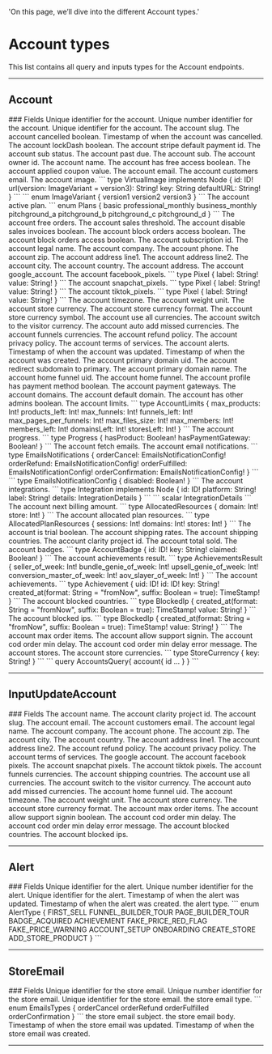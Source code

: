   'On this page, we’ll dive into the different Account types.'

# Account types
This list contains all query and inputs types for the Account endpoints.

---

## Account

<Row>
  <Col>
		### Fields
		<Properties> 
			<Property name="id" type="ID!">
				Unique identifier for the account.
			</Property>
			<Property name="_id" type="Int!">
				Unique number identifier for the account.
			</Property>
			<Property name="uid" type="ID!">
				Unique identifier for the account.
			</Property>
			<Property name="slug" type="String!">
				The account slug.
			</Property>
			<Property name="cancelled" type="Boolean!">
				The account cancelled boolean.
			</Property>
			<Property name="cancel_at" label="Timestamp!" route='/other#timestamp'>
				Timestamp of when the account was cancelled.
			</Property>
			<Property name="lockDash" type="Boolean!">
				The account lockDash boolean.
			</Property>
			<Property name="stripe_default_payment_id" type="String">
				The account stripe default payment id.
			</Property>
			<Property name="sub_status" type="String!">
				The account sub status.
			</Property>
			<Property name="past_due" type="Boolean!">
				The account past due.
			</Property>
			<Property name="sub" type="String">
				The account sub.
			</Property>
			<Property name="owner_id" type="Int">
				The account owner id.
			</Property>
			<Property name="account_name" type="String!">
				The account name.
			</Property>
			<Property name="has_free_access" type="Boolean!">
				The account has free access boolean.
			</Property>
			<Property name="appliedCouponValue" type="Float!">
				The account applied coupon value.
			</Property>
			<Property name="email" type="String">
				The account email.
			</Property>
			<Property name="customers_email" type="String!">
				The account customers email.
			</Property>
			<Property name="image" label="VirtualImage!" route='/account/types#virtual-image'>
				The account image.
				```
				type VirtualImage implements Node {
					id: ID!
					url(version: ImageVariant = version3): String!
					key: String
					defaultURL: String!
				}
				```
				```
				enum ImageVariant {
					version1
					version2
					version3
				}
				```
			</Property>
			<Property name="active_plan" type="Plans!">
				The account active plan.
				```
				enum Plans {
					basic
					professional_monthly
					business_monthly
					pitchground_a
					pitchground_b
					pitchground_c
					pitchground_d
				}
				```
			</Property>
			<Property name="free_orders" type="Int!">
				The account free orders.
			</Property>
			<Property name="sales_threshold" type="Float!">
				The account sales threshold.
			</Property>
			<Property name="disable_sales_invoices" type="Boolean!">
				The account disable sales invoices boolean.
			</Property>
			<Property name="block_orders_access" type="Boolean!">
				The account block orders access boolean.
			</Property>
			<Property name="next_billing_cycle" label="TimeStamp" route='/other#timestamp'>
				The account block orders access boolean.
			</Property>
			<Property name="subscription_id" type="String">
				The account subscription id.
			</Property>
			<Property name="legal_name" type="String">
				The account legal name.
			</Property>
			<Property name="company" type="String">
				The account company.
			</Property>
			<Property name="phone" type="String">
				The account phone.
			</Property>
			<Property name="zip" type="String">
				The account zip.
			</Property>
			<Property name="address_line1" type="String">
				The account address line1.
			</Property>
			<Property name="address_line2" type="String">
				The account address line2.
			</Property>
			<Property name="city" type="String">
				The account city.
			</Property>
			<Property name="country" type="String">
				The account country.
			</Property>
			<Property name="address" type="String!">
				The account address.
			</Property>
			<Property name="google_account" type="String">
				The account google_account.
			</Property>
			<Property name="facebook_pixels" type="[Pixel!]!">
				The account facebook_pixels.
				```
				type Pixel {
					label: String!
					value: String!
				}
				```
			</Property>
			<Property name="snapchat_pixels" type="[Pixel!]!">
				The account snapchat_pixels.
				```
				type Pixel {
					label: String!
					value: String!
				}
				```
			</Property>
			<Property name="tiktok_pixels" type="[Pixel!]!">
				The account tiktok_pixels.
				```
				type Pixel {
					label: String!
					value: String!
				}
				```
			</Property>
			<Property name="timezone" type="String!">
				The account timezone.
			</Property>
			<Property name="weight_unit" type="String!">
				The account weight unit.
			</Property>
			<Property name="store_currency" type="String!">
				The account store currency.
			</Property>
			<Property name="store_currency_format" type="String!">
				The account store currency format.
			</Property>
			<Property name="store_currency_symbol" type="String!">
				The account store currency symbol.
			</Property>
			<Property name="use_all_currencies" type="Boolean!">
				The account use all currencies.
			</Property>
			<Property name="switch_to_the_visitor_currency" type="Boolean!">
				The account switch to the visitor currency.
			</Property>
			<Property name="auto_add_missed_currencies" type="Boolean!">
				The account auto add missed currencies.
			</Property>
			<Property name="funnels_currencies" type="[String!]">
				The account funnels currencies.
			</Property>
			<Property name="refund_policy" type="String">
				The account refund policy.
			</Property>
			<Property name="privacy_policy" type="String">
				The account privacy policy.
			</Property>
			<Property name="terms_of_services" type="String">
				The account terms of services.
			</Property>
			<Property name="alerts" label="[Alert!]!" route='/account/types#alert'>
				The account alerts.
			</Property>
			<Property name="updated_at" label="TimeStamp!" route='/other#timestamp'>
				Timestamp of when the account was updated.
			</Property>
			<Property name="created_at" label="TimeStamp!" route='/other#timestamp'>
				Timestamp of when the account was created.
			</Property>
			<Property name="primary_domain_uid" type="ID">
				The account primary domain uid.
			</Property>
			<Property name="redirect_subdomain_to_primary" type="Boolean!">
				The account redirect subdomain to primary.
			</Property>
			<Property name="primary_domain_name" type="String!">
				The account primary domain name.
			</Property>
			<Property name="home_funnel_uid" type="ID">
				The account home funnel uid.
			</Property>
			<Property name="home_funnel" label="Funnel" route='/funnels/types#funnel'>
				The account home funnel.
			</Property>
			<Property name="profileHasPaymentMethod" type="Boolean!">
				The account profile has payment method boolean.
			</Property>
			<Property name="payment_gateways" label="PaymentGateway!" route="/other#payment-gateway">
				The account payment gateways.
			</Property>
			<Property name="domains" label="[Domain!]!" route='/other#domain'>
				The account domains.
			</Property>
			<Property name="defaultDomain" type="String!">
				The account default domain.
			</Property>
			<Property name="has_other_admin" type="Boolean!">
				The account has other admins boolean.
			</Property>
			<Property name="limits" type="AccountLimits!">
				The account limits.
				```
				type AccountLimits {
					max_products: Int!
					products_left: Int!
					max_funnels: Int!
					funnels_left: Int!
					max_pages_per_funnels: Int!
					max_files_size: Int!
					max_members: Int!
					members_left: Int!
					domainsLeft: Int!
					storesLeft: Int!
				}
				```
			</Property>
			<Property name="accountProgress" type="Progress!">
				The account progress.
				```
				type Progress {
					hasProduct: Boolean!
					hasPaymentGateway: Boolean!
				}
				```
			</Property>
			<Property name="fetchEmails" label="[StoreEmail!]!" route='/account/types#store-email'>
				The account fetch emails.
			</Property>
			<Property name="emails_notifications" type="EmailsNotifications!">
				The account email notifications.
				```
				type EmailsNotifications {
					orderCancel: EmailsNotificationConfig!
					orderRefund: EmailsNotificationConfig!
					orderFulfilled: EmailsNotificationConfig!
					orderConfirmation: EmailsNotificationConfig!
				}
				```
				```
				type EmailsNotificationConfig {
					disabled: Boolean!
				}
				```
			</Property>
			<Property name="integrations" type="[Integration!]!">
				The account integrations.
				```
				type Integration implements Node {
					id: ID!
					platform: String!
					label: String!
					details: IntegrationDetails
				}
				```
				```
				scalar IntegrationDetails
				```
			</Property>
			<Property name="allocatedResources" type="AllocatedResources!">
				The account next billing amount.
				```
				type AllocatedResources {
					domain: Int!
					store: Int!
				}
				```
			</Property>
			<Property name="allocatedPlanResources" type="AllocatedPlanResources!">
				The account allocated plan resources.
				```
				type AllocatedPlanResources {
					sessions: Int!
					domains: Int!
					stores: Int!
				}
				```
			</Property>
			<Property name="is_trial" type="Boolean!">
				The account is trial boolean.
			</Property>
			<Property name="shipping_rates" label="[ShippingRateGroup!]!" route='/shipping-rate-groups/types#shipping-rate-group'>
				The account shipping rates.
			</Property>
			<Property name="shipping_countries" label="[ShippingCountry!]!" route='/account/types#shipping-country'>
				The account shipping countries.
			</Property>
			<Property name="clarity_project_id" type="String!">
				The account clarity project id.
			</Property>
			<Property name="totalSold" type="Float!">
				The account total sold.
			</Property>
			<Property name="badges" type="[AccountBadge!]!">
				The account badges.
				```
				type AccountBadge {
					id: ID!
					key: String!
					claimed: Boolean!
				}
				```
			</Property>
			<Property name="achievementsResult" type="AchievementsResult!">
				The account achievements result.
				```
				type AchievementsResult {
					seller_of_week: Int!
					bundle_genie_of_week: Int!
					upsell_genie_of_week: Int!
					conversion_master_of_week: Int!
					aov_slayer_of_week: Int!
				}
				```
			</Property>
			<Property name="achievements" type="[Achievement!]!">
				The account achievements.
				```
				type Achievement {
					uid: ID!
					id: ID!
					key: String!
					created_at(format: String = "fromNow", suffix: Boolean = true): TimeStamp!
				}
				```
			</Property>
			<Property name="blocked_countries" type="[BlockedIp!]!">
				The account blocked countries.
				```
				type BlockedIp {
					created_at(format: String = "fromNow", suffix: Boolean = true): TimeStamp!
					value: String!
				}
				```
			</Property>
			<Property name="blocked_ips" type="[BlockedIp!]!">
				The account blocked ips.
				```
				type BlockedIp {
					created_at(format: String = "fromNow", suffix: Boolean = true): TimeStamp!
					value: String!
				}
				```
			</Property>
			<Property name="max_order_items" type="Int">
				The account max order items.
			</Property>
			<Property name="allow_support_signin" type="Boolean!">
				The account allow support signin.
			</Property>
			<Property name="cod_order_min_delay" type="Int!">
				The account cod order min delay.
			</Property>
			<Property name="cod_order_min_delay_error_message" type="String!">
				The account cod order min delay error message.
			</Property>
			<Property name="stores" label="[Store!]!" route='/stores/types#store'>
				The account stores.
			</Property>
			<Property name="currencies" type="[StoreCurrency!]!">
				The account store currencies.
				```
				type StoreCurrency {
					key: String!
				}
				```
			</Property>
		</Properties>
  </Col>
  <Col sticky>
    <CodeGroup title="Request" tag="POST" label="https://services.lightfunnels.com/api/v2">
			```
			query AccountsQuery{
				account{
					id
					...
				}
			}
			```
    </CodeGroup>
  </Col>
</Row>

---

## InputUpdateAccount

<Row>
  <Col>
		### Fields
		<Properties> 
			<Property name="account_name" type="String">
				The account name.
			</Property>
			<Property name="clarity_project_id" type="String">
				The account clarity project id.
			</Property>
			<Property name="slug" type="String">
				The account slug.
			</Property>
			<Property name="email" type="String">
				The account email.
			</Property>
			<Property name="customers_email" type="String">
				The account customers email.
			</Property>
			<Property name="legal_name" type="String">
				The account legal name.
			</Property>
			<Property name="company" type="String">
				The account company.
			</Property>
			<Property name="phone" type="String">
				The account phone.
			</Property>
			<Property name="zip" type="String">
				The account zip.
			</Property>
			<Property name="city" type="String">
				The account city.
			</Property>
			<Property name="country" type="String">
				The account country.
			</Property>
			<Property name="address_line1" type="String">
				The account address line1.
			</Property>
			<Property name="address_line2" type="String">
				The account address line2.
			</Property>
			<Property name="refund_policy" type="String">
				The account refund policy.
			</Property>
			<Property name="privacy_policy" type="String">
				The account privacy policy.
			</Property>
			<Property name="terms_of_services" type="String">
				The account terms of services.
			</Property>
			<Property name="google_account" type="String">
				The google account.
			</Property>
			<Property name="facebook_pixels" type="[InputPixel]">
				The account facebook pixels.
			</Property>
			<Property name="snapchat_pixels" type="[InputPixel]">
				The account snapchat pixels.
			</Property>
			<Property name="tiktok_pixels" type="[InputPixel]">
				The account tiktok pixels.
			</Property>
			<Property name="funnels_currencies" type="[String]">
				The account funnels currencies.
			</Property>
			<Property name="shipping_countries" type="[InputShippingCountry!]">
				The account shipping countries.
			</Property>
			<Property name="use_all_currencies" type="Boolean">
				The account use all currencies.
			</Property>
			<Property name="switch_to_the_visitor_currency" type="Boolean">
				The account switch to the visitor currency.
			</Property>
			<Property name="auto_add_missed_currencies" type="Boolean">
				The account auto add missed currencies.
			</Property>
			<Property name="home_funnel_uid" type="ID">
				The account home funnel uid.
			</Property>
			<Property name="timezone" type="String">
				The account timezone.
			</Property>
			<Property name="weight_unit" type="String">
				The account weight unit.
			</Property>
			<Property name="store_currency" type="String">
				The account store currency.
			</Property>
			<Property name="store_currency_format" type="String">
				The account store currency format.
			</Property>
			<Property name="max_order_items" type="Int">
				The account max order items.
			</Property>
			<Property name="allow_support_signin" type="Boolean">
				The account allow support signin boolean.
			</Property>
			<Property name="cod_order_min_delay" type="Int">
				The account cod order min delay.
			</Property>
			<Property name="cod_order_min_delay_error_message" type="String">
				The account cod order min delay error message.
			</Property>
			<Property name="blocked_countries" type="[String!]">
				The account blocked countries.
			</Property>
			<Property name="blocked_ips" type="[String!]">
				The account blocked ips.
			</Property>
		</Properties>
  </Col>
</Row>

---

## Alert

<Row>
  <Col>
		### Fields
		<Properties> 
			<Property name="id" type="ID!">
				Unique identifier for the alert.
			</Property>
			<Property name="_id" type="Int!">
				Unique number identifier for the alert.
			</Property>
			<Property name="uid" type="ID!">
				Unique identifier for the alert.
			</Property>
			<Property name="updated_at" label="TimeStamp!" route='/other#timestamp'>
				Timestamp of when the alert was updated.
			</Property>
			<Property name="created_at" label="TimeStamp!" route='/other#timestamp'>
				Timestamp of when the alert was created.
			</Property>
			<Property name="type" type="AlertType!">
				the alert type.
				```
				enum AlertType {
					FIRST_SELL
					FUNNEL_BUILDER_TOUR
					PAGE_BUILDER_TOUR
					BADGE_ACQUIRED
					ACHIEVEMENT
					FAKE_PRICE_RED_FLAG
					FAKE_PRICE_WARNING
					ACCOUNT_SETUP
					ONBOARDING
					CREATE_STORE
					ADD_STORE_PRODUCT
				}
				```
			</Property>
		</Properties>
  </Col>
</Row>

---

## StoreEmail

<Row>
  <Col>
		### Fields
		<Properties> 
			<Property name="id" type="ID!">
				Unique identifier for the store email.
			</Property>
			<Property name="_id" type="Int!">
				Unique number identifier for the store email.
			</Property>
			<Property name="uid" type="ID!">
				Unique identifier for the store email.
			</Property>
			<Property name="type" type="EmailsTypes!">
				the store email type.
				```
				enum EmailsTypes {
					orderCancel
					orderRefund
					orderFulfilled
					orderConfirmation
				}
				```
			</Property>
			<Property name="subject" type="String!">
				the store email subject.
			</Property>
			<Property name="body" type="String!">
				the store email body.
			</Property>
			<Property name="updated_at" label="TimeStamp!" route='/other#timestamp'>
				Timestamp of when the store email was updated.
			</Property>
			<Property name="created_at" label="TimeStamp!" route='/other#timestamp'>
				Timestamp of when the store email was created.
			</Property>
		</Properties>
  </Col>
</Row>

---